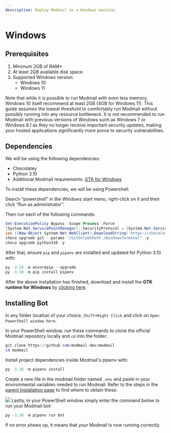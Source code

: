 ```yaml
---
description: Deploy Modmail on a Windows machine.
---
```



# Windows

## Prerequisites

1. Minimum 2GB of RAM\*
2. At least 2GB available disk space.
3. Supported Windows version:
   * Windows 10
   * Windows 11

<Callout emoji="ℹ️" type="info">
Note that while it is possible to run Modmail with even less memory, Windows 10 itself recommend at least 2GB (4GB for Windows 11). This guide assumes the lowest threshold to comfortably run Modmail without possibly running into any resource bottleneck.
</Callout>

<Callout emoji="⚠️" type="warning">
It is not recommended to run Modmail with previous versions of Windows such as Windows 7 or Windows 8.1 as they no longer receive important security updates, making your hosted applications significantly more prone to security vulnerabilities.
</Callout>

## Dependencies

We will be using the following dependencies:

* Chocolatey
* Python 3.10
* Additional Modmail requirements: [GTK for Windows](https://github.com/tschoonj/GTK-for-Windows-Runtime-Environment-Installer/)

To install these dependencies, we will be using Powershell.

Search “powershell” in the Windows start menu, right-click on it and then click “Run as administrator”.

Then run each of the following commands:

```powershell
Set-ExecutionPolicy Bypass -Scope Process -Force
[System.Net.ServicePointManager]::SecurityProtocol = [System.Net.ServicePointManager]::SecurityProtocol -bor 3072
iex ((New-Object System.Net.WebClient).DownloadString('https://chocolatey.org/install.ps1'))
choco upgrade git --params "/GitOnlyOnPath /WindowsTerminal" -y
choco upgrade python310 -y
```

After that, ensure `pip` and `pipenv` are installed and updated for Python 3.10 with:

```powershell
py -3.10 -m ensurepip --upgrade
py -3.10 -m pip install pipenv
```

After the above installation has finished, download and install the **GTK runtime for Windows** by [clicking here](https://github.com/tschoonj/GTK-for-Windows-Runtime-Environment-Installer/releases/latest).

## Installing Bot

In any folder location of your choice, `Shift+Right Click` and click on `Open PowerShell window here`.

In your PowerShell window, run these commands to clone the official Modmail repository locally and `cd` into the folder:

```powershell
git clone https://github.com/modmail-dev/modmail
cd modmail
```

Install project dependencies inside Modmail's pipenv with:

```powershell
py -3.10 -m pipenv install
```

Create a new file in the modmail folder named `.env` and paste in your environmental variables needed to run Modmail. Refer to the steps in the [parent Installation page](../#preparing-your-environmental-variables) to find where to obtain these.

![](../../assets/windows-env.png)
Lastly, in your PowerShell window simply enter the command below to run your Modmail bot:

```powershell
py -3.10 -m pipenv run bot
```

If no error shows up, it means that your Modmail is now running correctly.
